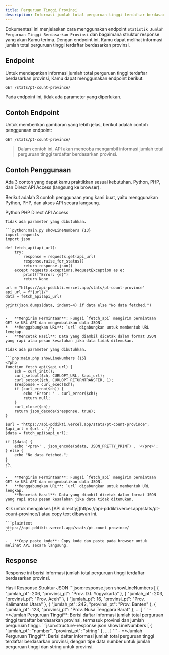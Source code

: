 ```yaml
---
title: Perguruan Tinggi Provinsi
description: Informasi jumlah total perguruan tinggi terdaftar berdasarkan provinsi.
---
```


Dokumentasi ini menjelaskan cara menggunakan endpoint `Statistik Jumlah Perguruan Tinggi Berdasarkan Provinsi` dan bagaimana struktur response yang akan Kamu terima. Dengan endpoint ini, Kamu dapat melihat informasi jumlah total perguruan tinggi terdaftar berdasarkan provinsi.

## Endpoint

Untuk mendapatkan informasi jumlah total perguruan tinggi terdaftar berdasarkan provinsi, Kamu dapat menggunakan endpoint berikut:

```plaintext
GET /stats/pt-count-province/
```

Pada endpoint ini, tidak ada parameter yang diperlukan.

## Contoh Endpoint

Untuk memberikan gambaran yang lebih jelas, berikut adalah contoh penggunaan endpoint:

```plaintext
GET /stats/pt-count-province/
```

> Dalam contoh ini, API akan mencoba mengambil informasi jumlah total perguruan tinggi terdaftar berdasarkan provinsi.

## Contoh Penggunaan

<Note type="danger" title="perhatian!">
  Ada 3 contoh yang dapat kamu praktikkan sesuai kebutuhan. Python, PHP, dan Direct API Access (langsung ke browser).
</Note>

Berikut adalah 3 contoh penggunaan yang kami buat, yaitu menggunakan Python, PHP, dan akses API secara langsung.

<Tabs defaultValue="python" className="pt-5 pb-1">
  <TabsList>
    <TabsTrigger value="python">Python</TabsTrigger>
    <TabsTrigger value="php">PHP</TabsTrigger>
    <TabsTrigger value="direct">Direct API Access</TabsTrigger>
  </TabsList>
  <TabsContent value="python">

    Tidak ada parameter yang dibutuhkan.

    ```python:main.py showLineNumbers {13}
    import requests
    import json

    def fetch_api(api_url):
        try:
            response = requests.get(api_url)
            response.raise_for_status()
            return response.json()
        except requests.exceptions.RequestException as e:
            print(f"Error: {e}")
            return None

    url = "https://api-pddikti.vercel.app/stats/pt-count-province"
    api_url = f"{url}/"
    data = fetch_api(api_url)

    print(json.dumps(data, indent=4) if data else "No data fetched.")
    ```

    -   **Mengirim Permintaan**: Fungsi `fetch_api` mengirim permintaan GET ke URL API dan mengembalikan data JSON.
    *   **Menggabungkan URL**: `url` digabungkan untuk membentuk URL lengkap.
    -   **Mencetak Hasil**: Data yang diambil dicetak dalam format JSON yang rapi atau pesan kesalahan jika data tidak ditemukan.
  </TabsContent>
  <TabsContent value="php">

    Tidak ada parameter yang dibutuhkan.

    ```php:main.php showLineNumbers {15}
    <?php
    function fetch_api($api_url) {
        $ch = curl_init();
        curl_setopt($ch, CURLOPT_URL, $api_url);
        curl_setopt($ch, CURLOPT_RETURNTRANSFER, 1);
        $response = curl_exec($ch);
        if (curl_errno($ch)) {
            echo 'Error: ' . curl_error($ch);
            return null;
        }
        curl_close($ch);
        return json_decode($response, true);
    }

    $url = "https://api-pddikti.vercel.app/stats/pt-count-province";
    $api_url = $url . '/';
    $data = fetch_api($api_url);

    if ($data) {
        echo '<pre>' . json_encode($data, JSON_PRETTY_PRINT) . '</pre>';
    } else {
        echo "No data fetched.";
    }
    ?>
    ```

    -   **Mengirim Permintaan**: Fungsi `fetch_api` mengirim permintaan GET ke URL API dan mengembalikan data JSON.
    *   **Menggabungkan URL**: `url` digabungkan untuk membentuk URL lengkap.
    -   **Mencetak Hasil**: Data yang diambil dicetak dalam format JSON yang rapi atau pesan kesalahan jika data tidak ditemukan.
  </TabsContent>
  <TabsContent value="direct">
    Klik untuk mengakses [API directly](https://api-pddikti.vercel.app/stats/pt-count-province/) atau copy text dibawah ini.

    ```plaintext
    https://api-pddikti.vercel.app/stats/pt-count-province/
    ```

    -   **Copy paste kode**: Copy kode dan paste pada browser untuk melihat API secara langsung.
  </TabsContent>
</Tabs>

## Response

Response ini berisi informasi jumlah total perguruan tinggi terdaftar berdasarkan provinsi.

<Tabs defaultValue="hasil" className="pt-5 pb-1">
  <TabsList>
    <TabsTrigger value="hasil">Hasil Response</TabsTrigger>
    <TabsTrigger value="struktur">Struktur JSON</TabsTrigger>
  </TabsList>
  <TabsContent value="hasil">
    ```json:response.json showLineNumbers
    [
        {
            "jumlah_pt": 206,
            "provinsi_pt": "Prov. D.I. Yogyakarta"
        },
        {
            "jumlah_pt": 203,
            "provinsi_pt": "Prov. Aceh"
        },
        {
             "jumlah_pt": 16,
            "provinsi_pt": "Prov. Kalimantan Utara"
        },
        {
            "jumlah_pt": 242,
             "provinsi_pt": "Prov. Banten"
        },
        {
            "jumlah_pt": 123,
             "provinsi_pt": "Prov. Nusa Tenggara Barat"
        },
        ...
    ]
    ```
    -   **Jumlah Perguruan Tinggi**: Berisi daftar informasi jumlah total perguruan tinggi terdaftar berdasarkan provinsi, termasuk provinsi dan jumlah perguruan tinggi.
  </TabsContent>
  <TabsContent value="struktur">
    ```json:structure-response.json showLineNumbers
    [
        {
            "jumlah_pt": "number",
            "provinsi_pt": "string"
        },
        ...
    ]
    ```
    -   **Jumlah Perguruan Tinggi**: Berisi daftar informasi jumlah total perguruan tinggi terdaftar berdasarkan provinsi, dengan tipe data number untuk jumlah perguruan tinggi dan string untuk provinsi.
  </TabsContent>
</Tabs>